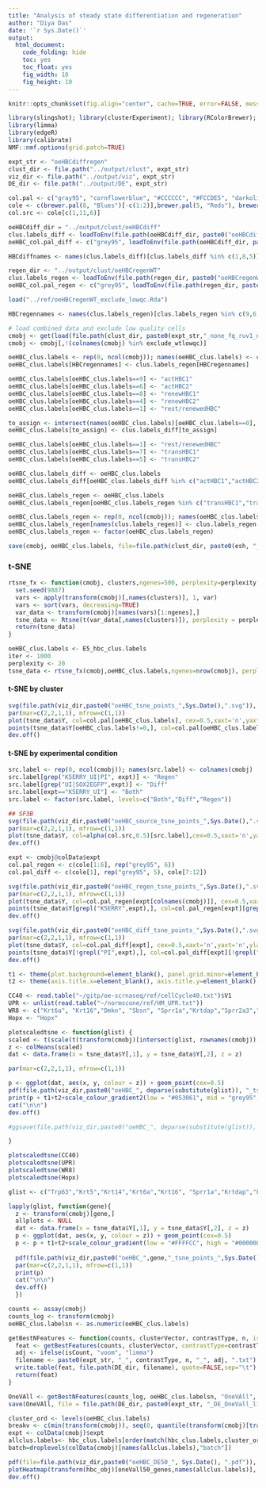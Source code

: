```yaml
---
title: "Analysis of steady state differentiation and regeneration"
author: "Diya Das"
date: '`r Sys.Date()`'
output:
  html_document:
    code_folding: hide
    toc: yes
    toc_float: yes
    fig_width: 10
    fig_height: 10
---
```


```r
knitr::opts_chunk$set(fig.align="center", cache=TRUE, error=FALSE, message=FALSE, warning=FALSE, results="hide")

library(slingshot); library(clusterExperiment); library(RColorBrewer); library(rgl); library(rglwidget); library(R.utils); library(Rtsne); library(scales); library(ggplot2);
library(limma)
library(edgeR)
library(calibrate)
NMF::nmf.options(grid.patch=TRUE)

expt_str <- "oeHBCdiffregen"
clust_dir <- file.path("../output/clust", expt_str)
viz_dir <- file.path("../output/viz", expt_str)
DE_dir <- file.path("../output/DE", expt_str)

col.pal <- c("gray95", "cornflowerblue", "#CCCCCC", "#FCCDE5", "darkolivegreen3", "#1B9E77", "#E6AB02", "#A6CEE3")
cole <- c(brewer.pal(8, "Blues")[-c(1:2)],brewer.pal(5, "Reds"), brewer.pal(12, "Paired")[10])
col.src <- cole[c(1,11,6)]
```

```r
oeHBCdiff_dir = "../output/clust/oeHBCdiff"
clus.labels_diff <- loadToEnv(file.path(oeHBCdiff_dir, paste0("oeHBCdiff_PCA.Rda")))[["clus.labels"]]
oeHBC_col.pal_diff <- c("grey95", loadToEnv(file.path(oeHBCdiff_dir, paste0("oeHBCdiff_PCA.Rda")))[["col.pal"]])

HBCdiffnames <- names(clus.labels_diff)[clus.labels_diff %in% c(1,8,5)]

regen_dir <- "../output/clust/oeHBCregenWT"
clus.labels_regen <- loadToEnv(file.path(regen_dir, paste0("oeHBCregenWT_PCA.Rda")))[["clus.labels"]]
oeHBC_col.pal_regen <- c("grey95", loadToEnv(file.path(regen_dir, paste0("oeHBCregenWT_PCA.Rda")))[["col.pal"]])

load("../ref/oeHBCregenWT_exclude_lowqc.Rda")

HBCregennames <- names(clus.labels_regen)[clus.labels_regen %in% c(9,6,8,4,1)]

# load combined data and exclude low quality cells
cmobj <- get(load(file.path(clust_dir, paste0(expt_str,"_none_fq_ruv1_nobio_nobatch_hier_2.Rda"))))
cmobj <- cmobj[,!(colnames(cmobj) %in% exclude_wtlowqc)]

oeHBC_clus.labels <- rep(0, ncol(cmobj)); names(oeHBC_clus.labels) <- colnames(cmobj)
oeHBC_clus.labels[HBCregennames] <- clus.labels_regen[HBCregennames]

oeHBC_clus.labels[oeHBC_clus.labels==9] <- "actHBC1"
oeHBC_clus.labels[oeHBC_clus.labels==6] <- "actHBC2"
oeHBC_clus.labels[oeHBC_clus.labels==8] <- "renewHBC1"
oeHBC_clus.labels[oeHBC_clus.labels==4] <- "renewHBC2"
oeHBC_clus.labels[oeHBC_clus.labels==1] <- "rest/renewedHBC"

to_assign <- intersect(names(oeHBC_clus.labels)[oeHBC_clus.labels==0], HBCdiffnames)
oeHBC_clus.labels[to_assign] <- clus.labels_diff[to_assign]

oeHBC_clus.labels[oeHBC_clus.labels==1] <- "rest/renewedHBC"
oeHBC_clus.labels[oeHBC_clus.labels==7] <- "transHBC1"
oeHBC_clus.labels[oeHBC_clus.labels==5] <- "transHBC2"

oeHBC_clus.labels_diff <- oeHBC_clus.labels
oeHBC_clus.labels_diff[oeHBC_clus.labels_diff %in% c("actHBC1","actHBC2", "renewHBC1", "renewHBC2")] <- 0

oeHBC_clus.labels_regen <- oeHBC_clus.labels
oeHBC_clus.labels_regen[oeHBC_clus.labels_regen %in% c("transHBC1","transHBC2")] <- 0

oeHBC_clus.labels_regen <- rep(0, ncol(cmobj)); names(oeHBC_clus.labels_regen) <- colnames(cmobj)
oeHBC_clus.labels_regen[names(clus.labels_regen)] <- clus.labels_regen
oeHBC_clus.labels_regen <- factor(oeHBC_clus.labels_regen) 

save(cmobj, oeHBC_clus.labels, file=file.path(clust_dir, paste0(esh, "_cmmerged.Rda")))

```

### t-SNE
```r
rtsne_fx <- function(cmobj, clusters,ngenes=500, perplexity=perplexity, max_iter=max_iter) {
  set.seed(9887)
  vars <- apply(transform(cmobj)[,names(clusters)], 1, var)
  vars <- sort(vars, decreasing=TRUE)
  var_data <- transform(cmobj)[names(vars)[1:ngenes],]
  tsne_data <- Rtsne(t(var_data[,names(clusters)]), perplexity = perplexity, max_iter = max_iter)
  return(tsne_data)
}

oeHBC_clus.labels <- E5_hbc_clus.labels
iter <- 1000
perplexity <- 20
tsne_data <- rtsne_fx(cmobj,oeHBC_clus.labels,ngenes=nrow(cmobj), perplexity = perplexity, max_iter = iter)

```
#### t-SNE by cluster
```r
svg(file.path(viz_dir,paste0("oeHBC_tsne_points_",Sys.Date(),".svg")), width=3.25,height=3.25)
par(mar=c(2,2,1,1), mfrow=c(1,1))
plot(tsne_data$Y, col=col.pal[oeHBC_clus.labels], cex=0.5,xaxt='n',yaxt='n',ylab="",xlab="")
points(tsne_data$Y[oeHBC_clus.labels!=0,], col=col.pal[oeHBC_clus.labels[oeHBC_clus.labels!=0]], pch=19, cex=0.5)
dev.off()

```
#### t-SNE by experimental condition
```r
src.label <- rep(0, ncol(cmobj)); names(src.label) <- colnames(cmobj)
src.label[grep("K5ERRY_UI|PI", expt)] <- "Regen"
src.label[grep("UI|SOX2EGFP",expt)] <- "Diff"
src.label[expt=="K5ERRY_UI"] <- "Both"
src.label <- factor(src.label, levels=c("Both","Diff","Regen"))

## SF3B
svg(file.path(viz_dir,paste0("oeHBC_source_tsne_points_",Sys.Date(),".svg")), width=3.25,height=3.25)
par(mar=c(2,2,1,1), mfrow=c(1,1))
plot(tsne_data$Y, col=alpha(col.src,0.5)[src.label],cex=0.5,xaxt='n',yaxt='n',ylab="",xlab="", pch=19)
dev.off()

expt <- cmobj@colData$expt
col.pal_regen <- c(cole[1:6], rep("grey95", 6))
col.pal_diff <- c(cole[1], rep("grey95", 5), cole[7:12])

svg(file.path(viz_dir,paste0("oeHBC_regen_tsne_points_",Sys.Date(),".svg")), width=3.25,height=3.25)
par(mar=c(2,2,1,1), mfrow=c(1,1))
plot(tsne_data$Y, col=col.pal_regen[expt[colnames(cmobj)]], cex=0.5,xaxt='n',yaxt='n',ylab="",xlab="")
points(tsne_data$Y[grepl("K5ERRY",expt),], col=col.pal_regen[expt][grepl("K5ERRY",expt)], pch=19, cex=0.5)
dev.off()

svg(file.path(viz_dir,paste0("oeHBC_diff_tsne_points_",Sys.Date(),".svg")), width=3.25,height=3.25)
par(mar=c(2,2,1,1), mfrow=c(1,1))
plot(tsne_data$Y, col=col.pal_diff[expt], cex=0.5,xaxt='n',yaxt='n',ylab="",xlab="")
points(tsne_data$Y[!grepl("PI",expt),], col=col.pal_diff[expt][!grepl("PI",expt)], pch=19, cex=0.5)
dev.off()
```

```r
t1 <- theme(plot.background=element_blank(), panel.grid.minor=element_blank(), panel.background=element_blank(),axis.ticks=element_blank(), legend.title=element_blank(), legend.background=element_blank(), axis.text.x=element_blank(), axis.text.y=element_blank(),legend.key= element_rect(fill="white"), panel.border = element_rect(fill=NA,colour = "black"),axis.line=element_blank(),aspect.ratio=1)
t2 <- theme(axis.title.x=element_blank(), axis.title.y=element_blank(),  plot.title=element_blank()) 

CC40 <- read.table("~/gitp/oe-scrnaseq/ref/cellCycle40.txt")$V1
UPR <- unlist(read.table("~/normscone/ref/HM_UPR.txt"))
WR8 <- c("Krt6a", "Krt16","Dmkn", "Sbsn", "Sprr1a","Krtdap","Sprr2a3","Hbegf")
Hopx <- "Hopx"

plotscaledtsne <- function(glist) {
scaled <- t(scale(t(transform(cmobj)[intersect(glist, rownames(cmobj)),])))
z <- colMeans(scaled)
dat <- data.frame(x = tsne_data$Y[,1], y = tsne_data$Y[,2], z = z)

par(mar=c(2,2,1,1), mfrow=c(1,1))

p <- ggplot(dat, aes(x, y, colour = z)) + geom_point(cex=0.5)
pdf(file.path(viz_dir,paste0("oeHBC_", deparse(substitute(glist)), "_tsne_points_",Sys.Date(),".pdf")), width=3.5,height=3.25)
print(p + t1+t2+scale_colour_gradient2(low = "#053061", mid = "grey95", high = "#67001F"))
cat("\n\n")
dev.off()

#ggsave(file.path(viz_dir,paste0("oeHBC_", deparse(substitute(glist)), "_tsne_points_",Sys.Date(),".svg")), width=3.5,height=3.25)

}

plotscaledtsne(CC40)
plotscaledtsne(UPR)
plotscaledtsne(WR8)
plotscaledtsne(Hopx)

glist <- c("Trp63","Krt5","Krt14","Krt6a","Krt16", "Sprr1a","Krtdap","Lgals1","Hbegf","Gpx2","Il33")

lapply(glist, function(gene){
  z <- transform(cmobj)[gene,]
  allplots <- NULL
  dat <- data.frame(x = tsne_data$Y[,1], y = tsne_data$Y[,2], z = z)
  p <- ggplot(dat, aes(x, y, colour = z)) + geom_point(cex=0.5)
  p <- p + t1+t2+scale_colour_gradient(low = "#FFFFCC", high = "#000000")
  
  pdf(file.path(viz_dir,paste0("oeHBC_",gene,"_tsne_points_",Sys.Date(),".pdf")), width=3.5,height=3.25)
  par(mar=c(2,2,1,1), mfrow=c(1,1))
  print(p)
  cat("\n\n")
  dev.off()
  })

```
```r
counts <- assay(cmobj)
counts_log <- transform(cmobj)
oeHBC_clus.labelsn <- as.numeric(oeHBC_clus.labels)

getBestNFeatures <- function(counts, clusterVector, contrastType, n, isCount=FALSE){
  feat <- getBestFeatures(counts, clusterVector, contrastType=contrastType, number=n, contrastAdj="All", p.value=0.05, isCount=isCount)
  adj <- ifelse(isCount, "voom", "limma")
  filename <- paste0(expt_str, "_", contrastType, n, "_", adj, ".txt")
  write.table(feat, file.path(DE_dir, filename), quote=FALSE,sep="\t")
  return(feat)
}

OneVAll <- getBestNFeatures(counts_log, oeHBC_clus.labelsn, "OneVAll", 50)
save(OneVAll, file = file.path(DE_dir, paste0(expt_str, "_DE_OneVall_limma.Rda")))

cluster_ord <- levels(oeHBC_clus.labels)
breakv <- c(min(transform(cmobj)), seq(0, quantile(transform(cmobj)[transform(cmobj) > 0], .99, na.rm = TRUE), length = 50), max(transform(cmobj)))
expt <- colData(cmobj)$expt
allclus.labels<- hbc_clus.labels[order(match(hbc_clus.labels,cluster_ord))]
batch=droplevels(colData(cmobj)[names(allclus.labels),"batch"])

pdf(file=file.path(viz_dir,paste0("oeHBC_DE50_", Sys.Date(), ".pdf")), width=7, height=4)
plotHeatmap(transform(hbc_obj)[oneVall50_genes,names(allclus.labels)], clusterSamples=FALSE,clusterFeatures=TRUE, breaks=breakv, sampleData=data.frame(clusters=allclus.labels, expt=colData(hbc_obj)[names(allclus.labels), "expt"], batch=batch), clusterLegend=list(clusters=col.pal,expt=cole, batch=bigPalette))
dev.off()
```